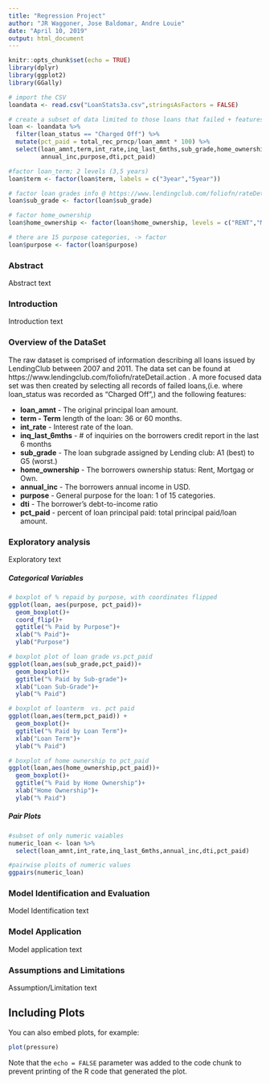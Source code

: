 ```yaml
---
title: "Regression Project"
author: "JR Waggoner, Jose Baldomar, Andre Louie"
date: "April 10, 2019"
output: html_document
---
```


```r

knitr::opts_chunk$set(echo = TRUE)
library(dplyr)
library(ggplot2)
library(GGally)
```

``` r
# import the CSV
loandata <- read.csv("LoanStats3a.csv",stringsAsFactors = FALSE)
```

```r
# create a subset of data limited to those loans that failed + features 
loan <- loandata %>%
  filter(loan_status == "Charged Off") %>%
  mutate(pct_paid = total_rec_prncp/loan_amnt * 100) %>%
  select(loan_amnt,term,int_rate,inq_last_6mths,sub_grade,home_ownership,
         annual_inc,purpose,dti,pct_paid) 
```

```r
#factor loan_term; 2 levels (3,5 years)
loan$term <- factor(loan$term, labels = c("3year","5year"))
```

```r
# factor loan grades info @ https://www.lendingclub.com/foliofn/rateDetail.action
loan$sub_grade <- factor(loan$sub_grade)
```

```r
# factor home_ownership
loan$home_ownership <- factor(loan$home_ownership, levels = c("RENT","MORTGAGE","OWN"))
```

```r
# there are 15 purpose categories, -> factor 
loan$purpose <- factor(loan$purpose)
```

### Abstract
Abstract text

### Introduction
Introduction text

### Overview of the DataSet
  The raw dataset is comprised of information describing all loans issued by LendingClub between 2007 and 2011. The data set can be found at 
  https://www.lendingclub.com/foliofn/rateDetail.action . A more focused data set was then created by selecting all records of failed loans,(i.e. where loan_status was recorded as "Charged Off",) and the following features:

  - **loan_amnt** - The original principal loan amount.
  + **term - Term** length of the loan: 36 or 60 months.
  + **int_rate** - Interest rate of the loan.
  + **inq_last_6mths** - # of inquiries on the borrowers credit report in the last 6 months
  + **sub_grade** - The loan subgrade assigned by Lending club: A1 (best) to G5 (worst.)
  + **home_ownership** - The borrowers ownership status: Rent, Mortgag or Own.
  + **annual_inc** - The borrowers annual income in USD.
  + **purpose** - General purpose for the loan: 1 of 15 categories.
  + **dti** - The borrower's debt-to-income ratio
  + **pct_paid** - percent of loan principal paid: total principal paid/loan amount.
  
### Exploratory analysis
Exploratory text


##### Categorical Variables

```r
# boxplot of % repaid by purpose, with coordinates flipped
ggplot(loan, aes(purpose, pct_paid))+
  geom_boxplot()+
  coord_flip()+
  ggtitle("% Paid by Purpose")+
  xlab("% Paid")+
  ylab("Purpose")
```

```r
# boxplot plot of loan grade vs.pct_paid
ggplot(loan,aes(sub_grade,pct_paid))+
  geom_boxplot()+
  ggtitle("% Paid by Sub-grade")+
  xlab("Loan Sub-Grade")+
  ylab("% Paid")
```

```r
# boxplot of loanterm  vs. pct paid
ggplot(loan,aes(term,pct_paid)) +
  geom_boxplot()+
  ggtitle("% Paid by Loan Term")+
  xlab("Loan Term")+
  ylab("% Paid")
```

```r
# boxplot of home ownership to pct_paid
ggplot(loan,aes(home_ownership,pct_paid))+
  geom_boxplot()+
  ggtitle("% Paid by Home Ownership")+
  xlab("Home Ownership")+
  ylab("% Paid")
```

##### Pair Plots
```r
#subset of only numeric vaiables
numeric_loan <- loan %>%
  select(loan_amnt,int_rate,inq_last_6mths,annual_inc,dti,pct_paid)

#pairwise ploits of numeric values  
ggpairs(numeric_loan)
```

### Model Identification and Evaluation 
Model Identification text


### Model Application
Model application text

### Assumptions and Limitations
Assumption/Limitation text


## Including Plots

You can also embed plots, for example:

```r
plot(pressure)
```

Note that the `echo = FALSE` parameter was added to the code chunk to prevent printing of the R code that generated the plot.
